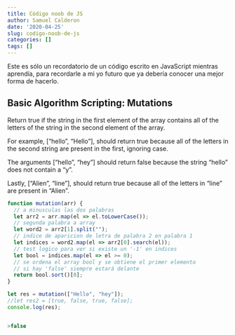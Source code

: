 ```yaml
---
title: Código noob de JS
author: Samuel Calderon
date: '2020-04-25'
slug: codigo-noob-de-js
categories: []
tags: []
---
```


Este es sólo un recordatorio de un código escrito en JavaScript mientras aprendía, para recordarle a mi yo futuro que ya debería conocer una mejor forma de hacerlo.

## Basic Algorithm Scripting: Mutations

Return true if the string in the first element of the array contains all of the letters of the string in the second element of the array.

For example, ["hello", "Hello"], should return true because all of the letters in the second string are present in the first, ignoring case.

The arguments ["hello", "hey"] should return false because the string "hello" does not contain a "y".

Lastly, ["Alien", "line"], should return true because all of the letters in "line" are present in "Alien".

```js
function mutation(arr) {
  // a minusculas las dos palabras
  let arr2 = arr.map(el => el.toLowerCase());
  // segunda palabra a array
  let word2 = arr2[1].split("");
  // indice de aparicion de letra de palabra 2 en palabra 1
  let indices = word2.map(el => arr2[0].search(el));
  // test logico para ver si existe un '-1' en indices
  let bool = indices.map(el => el >= 0);
  // se ordena el array bool y se obtiene el primer elemento
  // si hay 'false' siempre estará delante
  return bool.sort()[0];
}

let res = mutation(["Hello", "hey"]);
//let res2 = [true, false, true, false];
console.log(res);


>false
```
